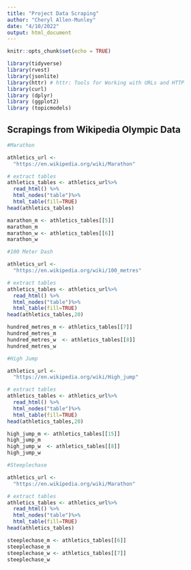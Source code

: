 ```yaml
---
title: "Project Data Scraping"
author: "Cheryl Allen-Munley"
date: "4/10/2022"
output: html_document
---
```


```r
knitr::opts_chunk$set(echo = TRUE)
```


```r
library(tidyverse)
library(rvest)
library(jsonlite)
library(httr) # httr: Tools for Working with URLs and HTTP 
library(curl) 
library (dplyr)
library (ggplot2)
library (topicmodels)
```

## Scrapings from Wikipedia Olympic Data

```r
#Marathon

athletics_url <- 
  "https://en.wikipedia.org/wiki/Marathon" 

# extract tables
athletics_tables <- athletics_url%>%
  read_html() %>%
  html_nodes("table")%>%
  html_table(fill=TRUE)
head(athletics_tables)

marathon_m <- athletics_tables[[5]]
marathon_m
marathon_w <- athletics_tables[[6]]
marathon_w
```

```r
#100 Meter Dash

athletics_url <- 
  "https://en.wikipedia.org/wiki/100_metres" 

# extract tables
athletics_tables <- athletics_url%>%
  read_html() %>%
  html_nodes("table")%>%
  html_table(fill=TRUE)
head(athletics_tables,20)

hundred_metres_m <- athletics_tables[[7]]
hundred_metres_m 
hundred_metres_w  <- athletics_tables[[8]]
hundred_metres_w 
```

```r

#High Jump

athletics_url <- 
  "https://en.wikipedia.org/wiki/High_jump" 

# extract tables
athletics_tables <- athletics_url%>%
  read_html() %>%
  html_nodes("table")%>%
  html_table(fill=TRUE)
head(athletics_tables,20)

high_jump_m <- athletics_tables[[15]]
high_jump_m 
high_jump_w  <- athletics_tables[[8]]
high_jump_w 
```
```r
#Steeplechase

athletics_url <- 
  "https://en.wikipedia.org/wiki/Marathon" 

# extract tables
athletics_tables <- athletics_url%>%
  read_html() %>%
  html_nodes("table")%>%
  html_table(fill=TRUE)
head(athletics_tables)

steeplechase_m <- athletics_tables[[6]]
steeplechase_m
steeplechase_w <- athletics_tables[[7]]
steeplechase_w
```

